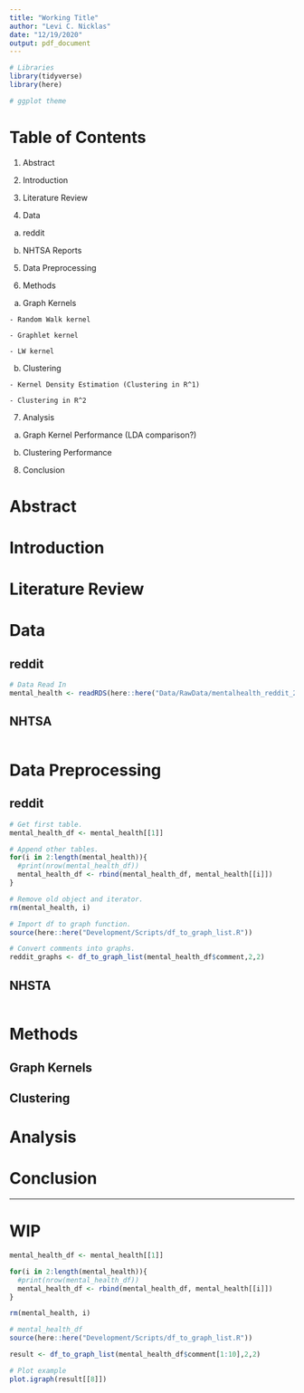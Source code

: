 ```yaml
---
title: "Working Title"
author: "Levi C. Nicklas"
date: "12/19/2020"
output: pdf_document
---
```


\newpage

```r
# Libraries
library(tidyverse)
library(here)

# ggplot theme


```


# Table of Contents

1. Abstract

2. Introduction

3. Literature Review

4. Data

  a. reddit
  
  b. NHTSA Reports

5. Data Preprocessing

6. Methods

  a. Graph Kernels
  
    - Random Walk kernel
    
    - Graphlet kernel
    
    - LW kernel
    
  b. Clustering
  
    - Kernel Density Estimation (Clustering in R^1)
    
    - Clustering in R^2

7. Analysis
  
  a. Graph Kernel Performance (LDA comparison?)
  
  b. Clustering Performance

8. Conclusion

\newpage

# Abstract

# Introduction

# Literature Review

# Data

## reddit

```r
# Data Read In
mental_health <- readRDS(here::here("Data/RawData/mentalhealth_reddit_20201025.RDS"))
```
## NHTSA

```r

```


# Data Preprocessing

## reddit 
```r
# Get first table.
mental_health_df <- mental_health[[1]]

# Append other tables.
for(i in 2:length(mental_health)){
  #print(nrow(mental_health_df))
  mental_health_df <- rbind(mental_health_df, mental_health[[i]])
}

# Remove old object and iterator.
rm(mental_health, i)

# Import df to graph function.
source(here::here("Development/Scripts/df_to_graph_list.R"))

# Convert comments into graphs. 
reddit_graphs <- df_to_graph_list(mental_health_df$comment,2,2)
```

## NHSTA
```r


```

# Methods

## Graph Kernels

## Clustering

# Analysis

# Conclusion

-------------------------------------------



# WIP

```r
mental_health_df <- mental_health[[1]]

for(i in 2:length(mental_health)){
  #print(nrow(mental_health_df))
  mental_health_df <- rbind(mental_health_df, mental_health[[i]])
}

rm(mental_health, i)
```

```r
# mental_health_df
source(here::here("Development/Scripts/df_to_graph_list.R"))

result <- df_to_graph_list(mental_health_df$comment[1:10],2,2)

# Plot example
plot.igraph(result[[8]])
```

